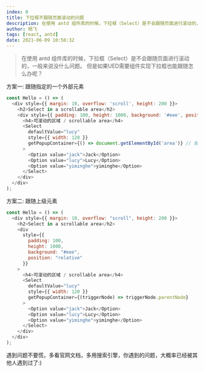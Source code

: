 ```yaml
---
index: 0
title: 下拉框不跟随页面滚动的问题
description: 在使用 antd 组件库的时候，下拉框（Select）是不会跟随页面进行滚动的，一般来说没什么问题。但是如果UED需要组件实现下拉框也能跟随怎么办呢？
author: 杨飞
tags: [react, antd]
date: 2021-06-09 10:50:32
---
```


> 在使用 antd 组件库的时候，下拉框（Select）是不会跟随页面进行滚动的，一般来说没什么问题。
> 但是如果UED需要组件实现下拉框也能跟随怎么办呢？


方案一: 跟随指定的一个外部元素
```javascript
const Hello = () => (
  <div style={{ margin: 10, overflow: 'scroll', height: 200 }}>
    <h2>Select in a scrollable area</h2>
    <div style={{ padding: 100, height: 1000, background: '#eee', position: 'relative' }} id="area">
      <h4>可滚动的区域 / scrollable area</h4>
      <Select
        defaultValue="lucy"
        style={{ width: 120 }}
        getPopupContainer={() => document.getElementById('area')} // 指定需要跟随的上级对象
      >
        <Option value="jack">Jack</Option>
        <Option value="lucy">Lucy</Option>
        <Option value="yiminghe">yiminghe</Option>
      </Select>
    </div>
  </div>
);
```

方案二: 跟随上级元素
```javascript
const Hello = () => (
  <div style={{ margin: 10, overflow: "scroll", height: 200 }}>
    <h2>Select in a scrollable area</h2>
    <div
      style={{
        padding: 100,
        height: 1000,
        background: "#eee",
        position: "relative"
      }}
    >
      <h4>可滚动的区域 / scrollable area</h4>
      <Select
        defaultValue="lucy"
        style={{ width: 120 }}
        getPopupContainer={(triggerNode) => triggerNode.parentNode}
      >
        <Option value="jack">Jack</Option>
        <Option value="lucy">Lucy</Option>
        <Option value="yiminghe">yiminghe</Option>
      </Select>
    </div>
  </div>
);
```

遇到问题不要慌，多看官网文档，多用搜索引擎，你遇到的问题，大概率已经被其他人遇到过了:)
